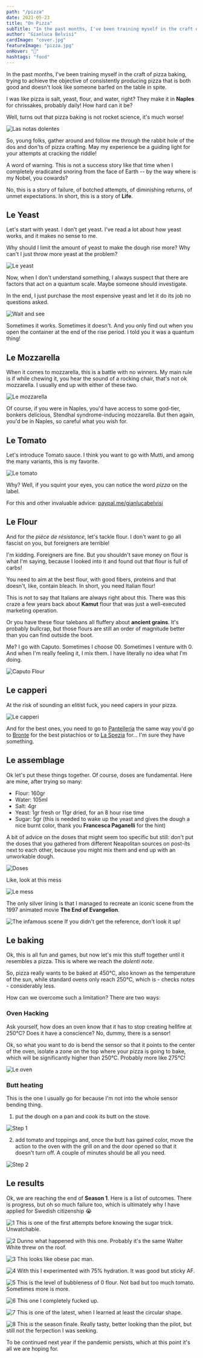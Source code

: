 ```yaml
---
path: "/pizza"
date: 2021-05-23
title: "On Pizza"
subTitle: "In the past months, I've been training myself in the craft of pizza baking"
author: "Gianluca Belvisi"
cardImage: "cover.jpg"
featureImage: "pizza.jpg"
onHover: "🍕"
hashtags: "food"
---
```

In the past months, I've been training myself in the craft of pizza baking, trying to achieve the objective of consistently producing pizza that is both good and doesn't look like someone barfed on the table in spite.

I was like pizza is salt, yeast, flour, and water, right? They make it in **Naples** for chrissakes, probably daily! How hard can it be?

Well, turns out that pizza baking is not rocket science, it's much worse!

![Las notas dolentes](cover.jpg)

So, young folks, gather around and follow me through the rabbit hole of the dos and don'ts of pizza crafting. May my experience be a guiding light for your attempts at cracking the riddle!

A word of warning. This is not a success story like that time when I completely eradicated snoring from the face of Earth -- by the way where is my Nobel, you cowards?

No, this is a story of failure, of botched attempts, of diminishing returns, of unmet expectations. In short, this is a story of **Life**.

## Le Yeast

Let's start with yeast. I don't get yeast. I've read a lot about how yeast works, and it makes no sense to me.

Why should I limit the amount of yeast to make the dough rise more? Why can't I just throw more yeast at the problem?

![Le yeast](yeast.jpg)

Now, when I don't understand something, I always suspect that there are factors that act on a quantum scale. Maybe someone should investigate.

In the end, I just purchase the most expensive yeast and let it do its job no questions asked.

![Wait and see](rise.jpg)

Sometimes it works. Sometimes it doesn't. And you only find out when you open the container at the end of the rise period. I told you it was a quantum thing!

## Le Mozzarella

When it comes to mozzarella, this is a battle with no winners. My main rule is if while chewing it, you hear the sound of a rocking chair, that's not ok mozzarella. I usually end up with either of these two.

![Le mozzarella](mozzarella.jpg)

Of course, if you were in Naples, you'd have access to some god-tier, bonkers delicious, Stendhal syndrome-inducing mozzarella. But then again, you'd be in Naples, so careful what you wish for.

## Le Tomato

Let's introduce Tomato sauce. I think you want to go with Mutti, and among the many variants, this is my favorite.

![Le tomato](tomato.jpg)

Why? Well, if you squint your eyes, you can notice the word *pizza* on the label.

For this and other invaluable advice: [paypal.me/gianlucabelvisi](paypal.me/gianlucabelvisi)

## Le Flour

And for the *pièce de résistance*, let's tackle flour. I don't want to go all fascist on you, but foreigners are terrible!

I'm kidding. Foreigners are fine. But you shouldn't save money on flour is what I'm saying, because I looked into it and found out that flour is full of carbs!

You need to aim at the best flour, with good fibers, proteins and that doesn't, like, contain bleach. In short, you need Italian flour!

This is not to say that Italians are always right about this. There was this craze a few years back about **Kamut** flour that was just a well-executed marketing operation.

Or you have these flour talebans all fluffery about **ancient grains**. It's probably bullcrap, but those flours are still an order of magnitude better than you can find outside the boot.

Me? I go with Caputo. Sometimes I choose 00. Sometimes I venture with 0. And when I'm really feeling it, I mix them. I have literally no idea what I'm doing.

![Caputo Flour](caputo.jpg)

## Le capperi

At the risk of sounding an elitist fuck, you need capers in your pizza.

![Le capperi](capers.jpg)

And for the best ones, you need to go to [Pantelleria](https://www.visitsicily.info/en/10cosea/pantelleria/) the same way you'd go to [Bronte](https://www.sicilyonweb.com/bronte/) for the best pistachios or to [La Spezia](https://acropolis-wp-content-uploads.s3.us-west-1.amazonaws.com/outside-dumpster-trash-garbage1.jpg)  for... I'm sure they have something.

## Le assemblage

Ok let's put these things together. Of course, doses are fundamental. Here are mine, after trying so many:
* Flour: 160gr
* Water: 105ml
* Salt: 4gr
* Yeast: 1gr fresh or 11gr dried, for an 8 hour rise time
* Sugar: 5gr (this is needed to wake up the yeast and gives the dough a nice burnt color, thank you **Francesca Paganelli** for the hint)

A bit of advice on the doses that might seem too specific but still: don't put the doses that you gathered from different Neapolitan sources on post-its next to each other, because you might mix them and end up with an unworkable dough.

![Doses](postits.jpg)

Like, look at this mess

![Le mess](mess.jpg)

The only silver lining is that I managed to recreate an iconic scene from the 1997 animated movie **The End of Evangelion**.

![The infamous scene](eva.jpg)
<FigureLabel>If you didn't get the reference, don't look it up!</FigureLabel>

## Le baking

Ok, this is all fun and games, but now let's mix this stuff together until it resembles a pizza. This is where we reach the *dolenti note*.

So, pizza really wants to be baked at 450℃, also known as the temperature of the sun, while standard ovens only reach 250℃, which is - checks notes - considerably less.

How can we overcome such a limitation? There are two ways:

### Oven Hacking

Ask yourself, how does an oven know that it has to stop creating hellfire at 250℃? Does it have a conscience? No, dummy, there is a sensor!

Ok, so what you want to do is bend the sensor so that it points to the center of the oven, isolate a zone on the top where your pizza is going to bake, which will be significantly higher than 250℃. Probably more like 275℃!

![Le oven](oven.jpg)

### Butt heating

This is the one I usually go for because I'm not into the whole sensor bending thing.

1. put the dough on a pan and cook its butt on the stove.

![Step 1](step1.jpg)

2. add tomato and toppings and, once the butt has gained color, move the action to the oven with the grill on and the door opened so that it doesn't turn off. A couple of minutes should be all you need.

![Step 2](step2.jpg)

## Le results

Ok, we are reaching the end of **Season 1**. Here is a list of outcomes. There is progress, but oh so much failure too, which is ultimately why I have applied for Swedish citizenship 😭

![1](1.jpg)
<FigureLabel>This is one of the first attempts before knowing the sugar trick. Unwatchable.</FigureLabel>

![2](2.jpg)
<FigureLabel>Dunno what happened with this one. Probably it's the same Walter White threw on the roof.</FigureLabel>

![3](3.jpg)
<FigureLabel>This looks like obese pac man.</FigureLabel>

![4](4.jpg)
<FigureLabel>With this I experimented with 75% hydration. It was good but sticky AF.</FigureLabel>

![5](5.jpg)
<FigureLabel>This is the level of bubbleness of 0 flour. Not bad but too much tomato. Sometimes more is more.</FigureLabel>

![6](6.jpg)
<FigureLabel>This one I completely fucked up.</FigureLabel>

![7](7.jpg)
<FigureLabel>This is one of the latest, when I learned at least the circular shape.</FigureLabel>

![8](8.jpg)
<FigureLabel>This is the season finale. Really tasty, better looking than the pilot, but still not the ferpection I was seeking.</FigureLabel>

To be continued next year if the pandemic persists, which at this point it's all we are hoping for.







